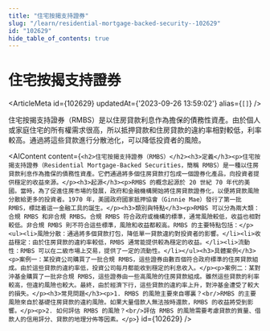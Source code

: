 ```yaml
---
title: "住宅按揭支持證券"
slug: "/learn/residential-mortgage-backed-security--102629"
id: "102629"
hide_table_of_contents: true
---
```



# 住宅按揭支持證券

<ArticleMeta id={102629} updatedAt={'2023-09-26 13:59:02'} alias={`[]`} />
<div className='border-solid border-b border-t-0 my-4 border-[var(--ifm-color-gray-300)]' />

住宅按揭支持證券（RMBS）是以住房貸款利息作為擔保的債務性資產。由於個人或家庭住宅的所有權需求很高，所以抵押貸款和住房貸款的違約率相對較低，利率較高。通過將這些貸款進行分散池化，可以降低投資者的風險。

<AIContent content={`<h2>住宅按揭支持證券（RMBS）</h2><h3>定義</h3><p>住宅按揭支持證券（Residential Mortgage-Backed Securities，簡稱 RMBS）是一種以住房貸款利息作為擔保的債務性資產。它們通過將多個住房貸款打包成一個證券化產品，向投資者提供穩定的收益來源。</p><h3>起源</h3><p>RMBS 的概念起源於 20 世紀 70 年代的美國。當時，為了促進住房市場的發展，政府和金融機構開始將住房貸款證券化，以便將貸款風險分散給更多的投資者。1970 年，美國政府國家抵押協會（Ginnie Mae）發行了第一批 RMBS，標誌着這一金融工具的誕生。</p><h3>類別與特點</h3><p>RMBS 可以分為兩大類：合規 RMBS 和非合規 RMBS。合規 RMBS 符合政府或機構的標準，通常風險較低，收益也相對較低。非合規 RMBS 則不符合這些標準，風險和收益都較高。RMBS 的主要特點包括：</p><ul><li>風險分散：通過將多個貸款打包，降低單一貸款違約對投資者的影響。</li><li>收益穩定：由於住房貸款的違約率較低，RMBS 通常能提供較為穩定的收益。</li><li>流動性：RMBS 可以在二級市場上交易，提供了一定的流動性。</li></ul><h3>具體案例</h3><p>案例一：某投資公司購買了一批合規 RMBS，這些證券由數百個符合政府標準的住房貸款組成。由於這些貸款的違約率低，投資公司每月都能收到穩定的利息收入。</p><p>案例二：某對沖基金購買了一批非合規 RMBS，這些證券由一些高風險的住房貸款組成。雖然這些貸款的利率較高，但違約風險也較大。最終，由於經濟下行，這些貸款的違約率上升，對沖基金遭受了較大的損失。</p><h3>常見問題</h3><p>1. RMBS 的風險主要來自哪裏？<br/>RMBS 的主要風險來自於基礎住房貸款的違約風險。如果大量借款人無法按時還款，RMBS 的收益將受到影響。</p><p>2. 如何評估 RMBS 的風險？<br/>評估 RMBS 的風險需要考慮貸款的質量、借款人的信用評分、貸款的地理分佈等因素。</p>`} id={102629} />
